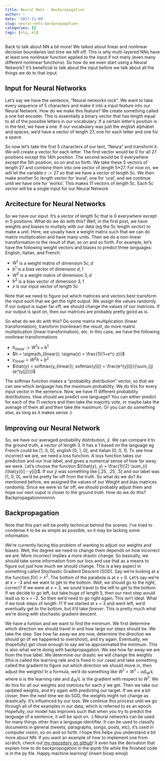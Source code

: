 ```yaml
---
title: Neural Nets - Backpropagation
author: ~
date: '2017-11-09'
slug: neural-nets-backpropagation
categories: []
tags: [nlp, ml]
---
```


Back to talk about NN a bit more! We talked about linear and nonlinear decision boundaries last time we left off. This is why multi-layered NNs have at least one nonlinear function applied to the input if not many (even many different nonlinear functions). So how do we even start using a Neural Network? It's beneficial to talk about the input before we talk about all the things we do to that input.


## Input for Neural Networks
Let's say we have the sentence, "Neural networks rock". We want to take every sequence of 5 characters and make it into a input feature into our Neural Network. How do we make this feature? We create something called a one hot encoder. This is essentially a binary vector that has length equal to all of the possible letters in our vocabulary. If a certain letter's position is in the text, we have a one. If our vocabulary was just the english alphabet and spaces, we'd have a vector of length 27, one for each letter and one for a space.

So now let's take the first 5 characters of our text, "Neura" and transform it. We will create a vector for each letter. The first vector would be 0 for all 27 positions except the 14th position. The second would be 0 everywhere except the 5th position, so on and so forth. We take these 5 vectors of length 27 and combine them into one vector of length 5*27. For now on, we will let the variable $c:=27$ so that we have a vector of length 5c. We then make another 5c length vector for 'eural', one for 'ural ', and we continue until we have one for 'works'. This makes 11 vectors of length 5c. Each 5c vector will be a single input for our Neural Network

## Arcitecture for Neural Networks
So we have our input. It's a vector of length 5c that is 0 everywhere except in 5 positions. What do we do with this? Well, in the first post, we have weights and biases to multiply with our data (eg the 5c length vector) to make a unit. Here, we usually have a weight matrix such that we can do matrix multiplication and have many units. Then we do a non-linear transformation to the result of that, so on and so forth. For example, let's have the following weight vectors and biases to predict three languages: English, Italian, and French.

- $W^{1}$ is a weight matrix of dimension $5c,d$
- $b^{1}$ is a bias vector of dimension $d, 1$
- $W^{2}$ is a weight matrix of dimension $3,d$
- $b^{2}$ is a bias vector of dimension $3,1$
- $x$ is our input vector of length 5c

Note that we need to figure out which matrices and vectors best transform the input such that we get the right output. We assign the values randomly. If our output is super far off, we should change the values of our matrices. If our output is spot on, then our matrices are probably pretty good as is.

So what do we do with this? Do some matrix multiplication (linear transformation), transform (nonlinear) the result, do more matrix multiplication (linear transformation), etc. In this case, we have the following nonlinear transformations

- $h_{linear}:= W^{1}x + b^{1}$
- $h = \sigma(h_{linear}); \sigma(z) = \frac{1}{1+e^{-z}}$
- $y_{linear} = W^{2}h + b^{2}$
- $\hat{y} = softmax(y_{linear}); softmax(y)[i] = \frac{e^{y[i]}}{\sum_{j}{e^{y[j]}}}$

The softmax function makes a "probability distribution" vector, so that we can see which language has the maximum probability. We do this for every input vector in the sentence. Now, we have 11 different probability distributions. How should we predict one language? You can either predict for each of the 11 vectors and then take the majority vote, or maybe take the average of them all and then take the maximum. Or you can do something else, as long as it makes sense :) 

## Improving our Neural Network
So, we have our averaged probability distribution, $\hat{y}$. We can compare it to the ground truth, a vector of length 3. It has a 1 based on the language eg French could be [1, 0, 0], english [0, 1, 0], and italian [0, 0, 1]. To see how incorrect we are, we need a loss function. A loss function takes our prediction and our true label, and gives a numerical sense of how far away we were. Let's choose the function $l(\hat{y}, y) = \frac{1}{2} \sum_{i} (\hat{y}[i] - y[i])$. If our $\hat{y}$ was something like [.25, .25, .5] and our label was [1, 0, 0], we'd be pretty far off from the truth. So what do we do? As mentioned before, we assigned the values of our Weight and bias matrices randomly. Since we were so far off, we should probably adjust them and hope our next ouput is closer to the ground truth. How do we do this? Backpropagationnnnnnn

## Backpropagation
Note that this part will be pretty technical behind the scenes. I've tried to condense it to be as simple as possible, so it may be lacking some information.

We're currently facing this problem of wanting to adjust our weights and biases. Well, the degree we need to change them depends on how incorrect we are. More incorrect implies a more drastic change. So basically, we should take some information from our loss and use that as a means to figure out just how much we should change. This is a key aspect in something called Stochastic Gradient Descent (SGD). Say we're looking at a the function $f(x) = x^{2}$. The bottom of the parabola is at x = 0. Let's say we're at x = -3 and we want to get to the bottom. Well, we should go to the right, correct? If we were at x = 3, we sould travel to the left to get to the bottom. If we decide to go left, but take huge of length 5, then our next step would lead us to x = -2. So then we'd need to go right again. This isn't ideal. What if we took steps of length .1? If we started at x = 3 and went left, we'd eventually get to the bottom, but it'd take *forever*. This is pretty much what we're doing with stochastic gradient descent. 

We have a funtion and we want to find the minimum. We first determine which direction we should travel in and how large our steps should be. We take the step. See how far away we are now, determine the direction we should go (if we happened to overshoot), and try again. Eventually, we (hopefully) get close enough to say we've approximated the minimum. This is also what we're doing with backpropagation. We see how far away we are from the true label. We determine our drastic we will change the weights (this is called the learning rate and is fixed in our case) and take something called the gradient to figure out which direction we should move in, then adjust the weights! In a formula, we'd do something like $W^{1} = W^{1} - \alpha \Delta_{W^{1}} L$ where $\alpha$ is the learning rate and $\Delta_{W^{1}} L$ is the gradient with respect to $W^{1}$. We do this for all our weights and matrices for each $\hat{y}$ we get. Then we take our updated weights, and try again with predicting our target. If we are a bit closer, then the next time we do SGD, the weights might not change as drastically. It's influenced by our loss. We continue this process until we go through all of the examples in our data, which is referred to as an epoch. Hopefully, our model has improves such that when you try to predict the language of a sentence, it will be spot on. :) Neural networks can be used for many things other than a language identifier. It can be used to classify documents in general (tweets, paragraphs, songs, posts, etc), it's used in computer vision, so on and so forth. I hope this helps you understand a bit more about NN. If you want an example of how to implement one from scratch, check out [my repository on github](https://github.com/jarvmiller/NLP_hw_2)! It even has the derivation that explain how to do backpropogation in the ipynb file while the finished code is in the py file. Happy machine learning! (insert bicep emoji) 